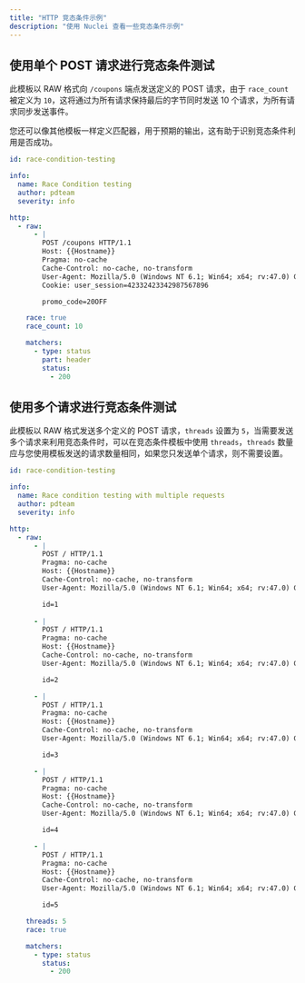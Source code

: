 ```yaml
---
title: "HTTP 竞态条件示例"
description: "使用 Nuclei 查看一些竞态条件示例"
---
```


## 使用单个 POST 请求进行竞态条件测试

此模板以 RAW 格式向 `/coupons` 端点发送定义的 POST 请求，由于 `race_count` 被定义为 `10`，这将通过为所有请求保持最后的字节同时发送 10 个请求，为所有请求同步发送事件。

您还可以像其他模板一样定义匹配器，用于预期的输出，这有助于识别竞态条件利用是否成功。

```yaml
id: race-condition-testing

info:
  name: Race Condition testing
  author: pdteam
  severity: info

http:
  - raw:
      - |
        POST /coupons HTTP/1.1
        Host: {{Hostname}}
        Pragma: no-cache
        Cache-Control: no-cache, no-transform
        User-Agent: Mozilla/5.0 (Windows NT 6.1; Win64; x64; rv:47.0) Gecko/20100101 Firefox/47.0
        Cookie: user_session=42332423342987567896

        promo_code=20OFF        

    race: true
    race_count: 10

    matchers:
      - type: status
        part: header
        status:
          - 200
```

## 使用多个请求进行竞态条件测试

此模板以 RAW 格式发送多个定义的 POST 请求，`threads` 设置为 `5`，当需要发送多个请求来利用竞态条件时，可以在竞态条件模板中使用 `threads`，`threads` 数量应与您使用模板发送的请求数量相同，如果您只发送单个请求，则不需要设置。

```yaml
id: race-condition-testing

info:
  name: Race condition testing with multiple requests
  author: pdteam
  severity: info

http:
  - raw:  
      - |
        POST / HTTP/1.1
        Pragma: no-cache
        Host: {{Hostname}}
        Cache-Control: no-cache, no-transform
        User-Agent: Mozilla/5.0 (Windows NT 6.1; Win64; x64; rv:47.0) Gecko/20100101 Firefox/47.0

        id=1
        
      - |
        POST / HTTP/1.1
        Pragma: no-cache
        Host: {{Hostname}}
        Cache-Control: no-cache, no-transform
        User-Agent: Mozilla/5.0 (Windows NT 6.1; Win64; x64; rv:47.0) Gecko/20100101 Firefox/47.0

        id=2

      - |
        POST / HTTP/1.1
        Pragma: no-cache
        Host: {{Hostname}}
        Cache-Control: no-cache, no-transform
        User-Agent: Mozilla/5.0 (Windows NT 6.1; Win64; x64; rv:47.0) Gecko/20100101 Firefox/47.0

        id=3

      - |
        POST / HTTP/1.1
        Pragma: no-cache
        Host: {{Hostname}}
        Cache-Control: no-cache, no-transform
        User-Agent: Mozilla/5.0 (Windows NT 6.1; Win64; x64; rv:47.0) Gecko/20100101 Firefox/47.0

        id=4

      - |
        POST / HTTP/1.1
        Pragma: no-cache
        Host: {{Hostname}}
        Cache-Control: no-cache, no-transform
        User-Agent: Mozilla/5.0 (Windows NT 6.1; Win64; x64; rv:47.0) Gecko/20100101 Firefox/47.0

        id=5

    threads: 5
    race: true

    matchers:
      - type: status
        status:
          - 200
```